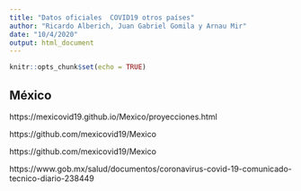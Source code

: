 ```yaml
---
title: "Datos oficiales  COVID19 otros países"
author: "Ricardo Alberich, Juan Gabriel Gomila y Arnau Mir"
date: "10/4/2020"
output: html_document
---
```


```r
knitr::opts_chunk$set(echo = TRUE)
```




## México
 
 
 https://mexicovid19.github.io/Mexico/proyecciones.html
 
 
 https://github.com/mexicovid19/Mexico
 
 https://github.com/mexicovid19/Mexico
 
 https://www.gob.mx/salud/documentos/coronavirus-covid-19-comunicado-tecnico-diario-238449
 
 
 



